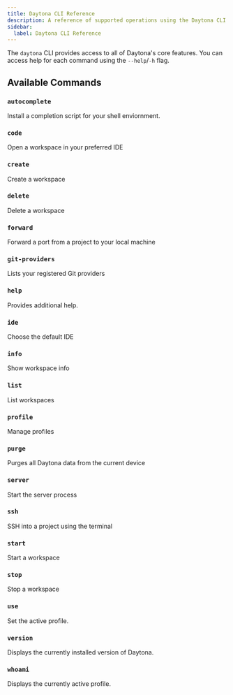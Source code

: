 ```yaml
---
title: Daytona CLI Reference
description: A reference of supported operations using the Daytona CLI.
sidebar:
  label: Daytona CLI Reference
---
```


The `daytona` CLI provides access to all of Daytona's core features.
You can access help for each command using the `--help`/`-h` flag.

## Available Commands

### `autocomplete`
Install a completion script for your shell enviornment.

### `code`
Open a workspace in your preferred IDE

### `create`
Create a workspace

### `delete`
Delete a workspace

### `forward`
Forward a port from a project to your local machine

### `git-providers`
Lists your registered Git providers

### `help`
Provides additional help.

### `ide`
Choose the default IDE

### `info`
Show workspace info

### `list`
List workspaces

### `profile`
Manage profiles

### `purge`
Purges all Daytona data from the current device

### `server`
Start the server process

### `ssh`
SSH into a project using the terminal

### `start`
Start a workspace

### `stop`
Stop a workspace

### `use`
Set the active profile.

### `version`
Displays the currently installed version of Daytona.

### `whoami`
Displays the currently active profile.